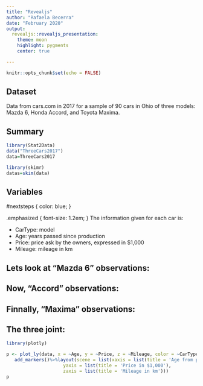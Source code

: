 ```yaml
---
title: "Revealjs"
author: "Rafaela Becerra"
date: "February 2020"
output:
  revealjs::revealjs_presentation:
    theme: moon
    highlight: pygments
    center: true

---
```


```r
knitr::opts_chunk$set(echo = FALSE)
```

## Dataset {data-transition="zoom"}
<section data-background="image.jpg">
Data from cars.com in 2017 for a sample of 90 cars in Ohio of three models:
<span style="display: inline-block;" class="fragment fade-up" data-fragment-index="1">Mazda 6, </span>
<span style="display: inline-block;" class="fragment fade-down" data-fragment-index="2">Honda Accord, </span>
<span style="display: inline-block;" class="fragment fade-left" data-fragment-index="3">and Toyota Maxima.</span>
</section>

<section data-transition="zoom">
## Summary 
```r
library(Stat2Data)
data("ThreeCars2017")
data=ThreeCars2017
```

```r
library(skimr)
datas=skim(data)
```

## Variables {#nextsteps .emphasized}
#nextsteps {
   color: blue;
}

.emphasized {
   font-size: 1.2em;
}
The information given for each car is:

- CarType: model
- Age: years passed since production
- Price: price ask by the owners, expressed in $1,000
- Mileage: mileage in km 

</section>
## Lets look at "Mazda 6" observations:

## Now, "Accord" observations:

## Finnally, "Maxima" observations:

## The three joint:
```r
library(plotly)
```

```r
p <- plot_ly(data, x = ~Age, y = ~Price, z = ~Mileage, color = ~CarType) %>%
   add_markers()%>%layout(scene = list(xaxis = list(title = 'Age from production'),
                     yaxis = list(title = 'Price in $1,000'),
                     zaxis = list(title = 'Mileage in km')))
p

```

